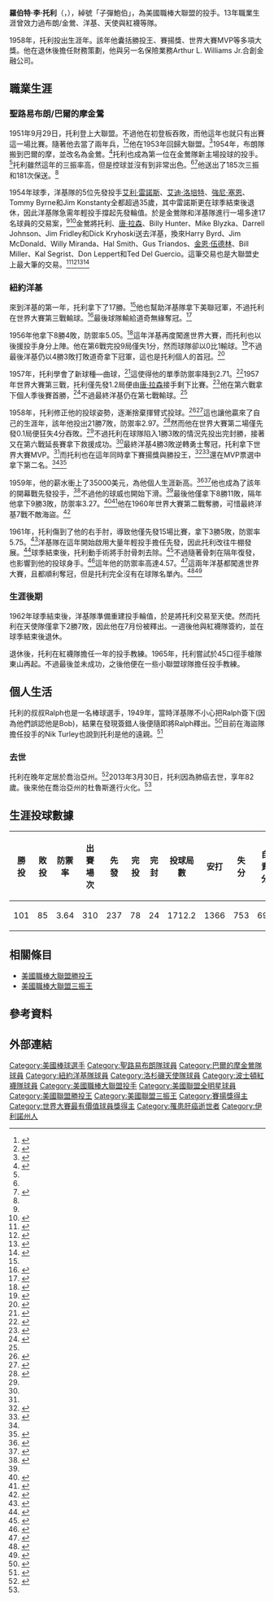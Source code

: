 {{Infobox baseball biography
|name        = 鮑伯·托利<br/>Bob Turley
|image       = Bob Turley 1959.png
|image_size  =
|caption     = 1959年的托利
|position    = [[投手|投手]]
|bats        = 右
|throws      = 右
|birth_date  = {{Birth date|1930|9|19|}}
|birth_place = {{USA}}[[伊利諾州|伊利諾州]][[特洛伊_(伊利諾伊州)|特洛伊]]
|death_date  = {{Death date and age|2013|3|30|1930|9|19}}
|death_place = {{USA}}[[喬治亞州|喬治亞州]][[亞特蘭大|亞特蘭大]]
|debutleague = 美國職棒大聯盟
|debutdate   = 9月29日
|debutyear   = 1951年
|debutteam   = 聖路易布朗
|finalleague = 美國職棒大聯盟
|finaldate   = 9月21日
|finalyear   = 1963年
|finalteam   = 波士頓紅襪
|statleague  = 美國職棒大聯盟
|stat1label  = 勝敗投數
|stat1value  = 101–85
|stat2label  = [[防禦率|防禦率]]
|stat2value  = 3.64
|stat3label  = [[三振|三振]]
|stat3value  = 1265
|teams=
* [[巴爾的摩金鶯|聖路易布朗]] ({{mlby|1951}},{{mlby|1953}}–{{mlby|1954}})
* [[紐約洋基|紐約洋基]] ({{mlby|1955}}–{{mlby|1962}})
* [[洛杉磯天使|洛杉磯天使]] ({{mlby|1963}})
* [[波士頓紅襪|波士頓紅襪]] ({{mlby|1963}})
|highlights=
* 3×[[美國職棒大聯盟全明星賽|全明星賽]] ([[1954年美國職棒大聯盟全明星賽|1954]],[[1955年美國職棒大聯盟全明星賽|1955]],[[1958年美國職棒大聯盟全明星賽|1958]])
* 2×[[世界大賽|世界大賽]]冠軍 ([[1956年世界大賽|1956]],[[1958年世界大賽|1958]])
* [[賽揚獎|賽揚獎]] (1958)
* [[世界大賽最有價值球員獎|世界大賽MVP]] (1958)
* [[美國職棒大聯盟勝投王|美聯勝投王]] (1958)
* [[美國職棒大聯盟三振王|美聯三振王]] (1954)
|hoflink  = 美國國家棒球名人堂暨博物館
|hoftype  = 美國棒球名人堂
|hofdate  = 
|hofvote  = 
|hofmethod= 
}}
'''羅伯特·李·托利'''（{{lang-en|Robert Lee Turley}}，{{bd|1930年|9月19日|2013年|3月30日|catIdx=Turley}}），綽號「子彈鮑伯」，為美國職棒大聯盟的投手。13年職業生涯曾效力過布朗/金鶯、洋基、天使與紅襪等隊。

1958年，托利投出生涯年。該年他囊括勝投王、賽揚獎、世界大賽MVP等多項大獎。他在退休後擔任財務策劃，他與另一名保險業務Arthur L. Williams Jr.合創金融公司。

==職業生涯==
===聖路易布朗/巴爾的摩金鶯===
1951年9月29日，托利登上大聯盟。不過他在初登板吞敗，而他這年也就只有出賽這一場比賽。隨著他去當了兩年兵，<ref name=debut>{{cite web|url=https://news.google.com/newspapers?id=1GAoAAAAIBAJ&pg=6265,3412058&dq=bob-turley&hl=en|title=Bob Turley, Although Losing, Is Standout Twirler for Browns|work=The Southeast Missourian|page=7|agency=Associated Press|date=September 17, 1953|access-date=January 4, 2016}}</ref><ref>{{cite web |url=https://select.nytimes.com/gst/abstract.html?res=FB081EFC3B591A7B93C0A8178BD95F458585F9 |title=Browns Get Star of Coast League – Acquire Thomas in Deal for Sanford, Maguire, Cash- Braves Drop Mueller |work=The New York Times |agency=Associated Press |date=October 11, 1951 |access-date=September 21, 2013 |archive-date=2013-09-21 |archive-url=https://web.archive.org/web/20130921061616/http://select.nytimes.com/gst/abstract.html?res=FB081EFC3B591A7B93C0A8178BD95F458585F9 |dead-url=no }}{{subscription required|date=October 2013}}</ref>他在1953年回歸大聯盟。<ref>{{cite web|url=https://news.google.com/newspapers?id=roFaAAAAIBAJ&pg=7081,4914134&dq=bob-turley&hl=en|title=Browns' Bob Turley Has Struck Out 48 Men In 47 Innings|first=Ben|last=Phlegar|date=September 17, 1953|page=2|work=Waycross Journal-Herald|access-date=January 4, 2016}}</ref>1954年，布朗隊搬到巴爾的摩，並改名為金鶯。<ref name=sun1994>{{cite web |url=http://articles.baltimoresun.com/1994-04-14/sports/1994104084_1_turley-orioles-pitched |title=Where Are They Now? Turley's '54 home opener as artful as his Fla. home |first=Arthur |last=Hirsch |work=The Baltimore Sun |date=April 14, 1994 |access-date=September 21, 2013 |archive-date=2013-09-21 |archive-url=https://web.archive.org/web/20130921054653/http://articles.baltimoresun.com/1994-04-14/sports/1994104084_1_turley-orioles-pitched |dead-url=no }}</ref>托利也成為第一位在金鶯隊新主場投球的投手。<ref name=sunobit/>托利雖然這年的三振率高，但是控球並沒有到非常出色。<ref name=curve/><ref name=flower>{{cite web|url=https://news.google.com/newspapers?id=bDEoAAAAIBAJ&pg=7309,865794&dq=bob-turley&hl=en|title=Like the Prairie Flower: Bob Turley of Yankees Seems to Grow Wilder by the Hour|first=Whitney|last=Marin|agency=Associated Press|date=June 17, 1955|page=2|work=The Milwaukee Journal|access-date=January 4, 2016}}</ref>他送出了185次三振和181次保送。<ref name=happiest/>

1954年球季，洋基隊的5位先發投手[[艾利·雷諾斯|艾利·雷諾斯]]、[[艾迪·洛培特|艾迪·洛培特]]、[[強尼·塞恩|強尼·塞恩]]、Tommy Byrne和Jim Konstanty全都超過35歲，其中雷諾斯更在球季結束後退休，因此洋基隊急需年輕投手撐起先發輪值。於是金鶯隊和洋基隊進行一場多達17名球員的交易案，<ref name=happiest/><ref>{{cite web|url=https://news.google.com/newspapers?id=r6ItAAAAIBAJ&pg=4385,3605973&dq=bob-turley&hl=en|title=Bob Turley Is Sad, Pleased And Surprised|agency=Associated Press|date=November 18, 1954|page=34|work=The Day|access-date=January 5, 2016}}</ref>金鶯將托利、[[唐·拉森|唐·拉森]]、Billy Hunter、Mike Blyzka、Darrell Johnson、Jim Fridley和Dick Kryhoski送去洋基，換來Harry Byrd、Jim McDonald、Willy Miranda、Hal Smith、Gus Triandos、[[金恩·伍德林|金恩·伍德林]]、Bill Miller、Kal Segrist、Don Leppert和Ted Del Guercio。這筆交易也是大聯盟史上最大筆的交易。<ref name=sunobit>{{cite web |last=Duncan |first=Ian |url=http://www.baltimoresun.com/news/maryland/bs-md-bob-turley-20130330,0,2391520.story |title=Bob Turley, former Orioles pitcher, dies |work=The Baltimore Sun |date=March 30, 2013 |access-date=September 18, 2013 |archive-date=2013-10-19 |archive-url=https://web.archive.org/web/20131019043256/http://www.baltimoresun.com/news/maryland/bs-md-bob-turley-20130330,0,2391520.story |dead-url=no }}</ref><ref name=sabr>{{cite web |url=http://research.sabr.org/journals/baseballs-biggest-trade |title=Baseball's Biggest Trade: A Revisionist's Recounting |publisher=Society of American Baseball Research |access-date=September 18, 2013 |archive-date=2019-03-24 |archive-url=https://web.archive.org/web/20190324051754/http://research.sabr.org/journals/baseballs-biggest-trade |dead-url=no }}</ref><ref>{{cite web|url=https://news.google.com/newspapers?id=r6ItAAAAIBAJ&pg=3687,3311274&dq=bob-turley&hl=en|title=Yankees Get Bob Turley in 12-Player Deal|agency=Associated Press|date=November 18, 1954|page=1|work=The Day|access-date=January 5, 2016}}</ref><ref name=wapo>{{cite web |last=Duncan |first=Ian |url=https://articles.washingtonpost.com/2013-03-31/local/38171014_1_new-york-yankees-bullet-bob-baltimore-sun |title=Bob Turley, hard-throwing pitcher who played for Orioles and Yankees, dies at 82 |work=The Washington Post |date=March 31, 2013 |access-date=September 21, 2013 |archive-date=2013-09-21 |archive-url=https://web.archive.org/web/20130921055823/http://articles.washingtonpost.com/2013-03-31/local/38171014_1_new-york-yankees-bullet-bob-baltimore-sun |dead-url=yes }}</ref>
===紐約洋基===
來到洋基的第一年，托利拿下了17勝。<ref name=ottawa/>他也幫助洋基隊拿下美聯冠軍，不過托利在世界大賽第三戰輸球。<ref>{{cite web|url=https://news.google.com/newspapers?id=12BLAAAAIBAJ&pg=7268,3570040&dq=bob-turley&hl=en|title=Casey Names Turley; Alston Tabs Podres For Tomorrow's Contest at Ebbets Field|agency=United Press International|date=September 29, 1955|page=16|work=Oxnard Press-Courier|access-date=January 5, 2016}}</ref>最後球隊輸給道奇無緣奪冠。<ref>{{cite web |url=https://www.baseball-reference.com/postseason/1955_WS.shtml |title=1955 World Series – Brooklyn Dodgers over New York Yankees (4–3) |publisher=Baseball-Reference.com |access-date=September 21, 2013 |archive-date=2008-06-22 |archive-url=https://web.archive.org/web/20080622190949/http://www.baseball-reference.com/postseason/1955_WS.shtml |dead-url=no }}</ref>

1956年他拿下8勝4敗，防禦率5.05。<ref name=ottawa>{{cite web|url=https://news.google.com/newspapers?id=otYxAAAAIBAJ&pg=7358,6025286&dq=bob-turley&hl=en|title=Bullet Bob Turley Slams Door On Top-Shot Bid By White Sox|first=Ed|last=Wilks|agency=Associated Press|date=August 29, 1957|page=11|work=Ottawa Citizen|access-date=January 5, 2016}}</ref>這年洋基再度闖進世界大賽，而托利也以後援投手身分上陣。他在第6戰完投9局僅失1分，然而球隊卻以0比1輸球。<ref>{{cite web |last=Antonen |first=Mel |url=http://usatoday30.usatoday.com/sports/baseball/playoffs/2005-10-21-starters-in-common_x.htm |title=Starters strong suit for Astros and White Sox |work=USA Today |date=October 21, 2005 |access-date=September 18, 2013 |archive-date=2013-10-19 |archive-url=https://web.archive.org/web/20131019102718/http://usatoday30.usatoday.com/sports/baseball/playoffs/2005-10-21-starters-in-common_x.htm |dead-url=no }}</ref>不過最後洋基仍以4勝3敗打敗道奇拿下冠軍，這也是托利個人的首冠。<ref>{{cite web |url=https://www.baseball-reference.com/postseason/1956_WS.shtml |title=1956 World Series – New York Yankees over Brooklyn Dodgers (4–3) |publisher=Baseball-Reference.com |access-date=September 21, 2013 |archive-date=2008-07-14 |archive-url=https://web.archive.org/web/20080714031350/http://www.baseball-reference.com/postseason/1956_WS.shtml |dead-url=no }}</ref>

1957年，托利學會了新球種—曲球，<ref name=curve>{{cite web|url=https://news.google.com/newspapers?id=8-whAAAAIBAJ&pg=4508,6910595&dq=bob-turley&hl=en|title=Bob Turley Adds Curve To Skills|agency=Associated Press|date=June 22, 1957|page=6|work=The Tuscaloosa News|access-date=January 5, 2016}}</ref>這使得他的單季防禦率降到2.71。<ref>{{cite web |url=https://www.baseball-reference.com/leagues/AL/1957-pitching-leaders.shtml |title=1957 American League Pitching Leaders |publisher=Baseball-Reference.com |access-date=September 21, 2013 |archive-date=2021-01-22 |archive-url=https://web.archive.org/web/20210122122442/https://www.baseball-reference.com/leagues/AL/1957-pitching-leaders.shtml |dead-url=no }}</ref>1957年世界大賽第三戰，托利僅先發1.2局便由[[唐·拉森|唐·拉森]]接手剩下比賽。<ref name=1957WS>{{cite web |url=https://www.baseball-reference.com/postseason/1957_WS.shtml |title=1957 World Series – Milwaukee Braves over New York Yankees (4–3) |publisher=Baseball-Reference.com |access-date=September 21, 2013 |archive-date=2008-06-22 |archive-url=https://web.archive.org/web/20080622160216/http://www.baseball-reference.com/postseason/1957_WS.shtml |dead-url=no }}</ref>他在第六戰拿下個人季後賽首勝，<ref name=happiest>{{cite web|url=https://news.google.com/newspapers?id=nOowAAAAIBAJ&pg=4342,2210581&dq=bob-turley&hl=en|title=Bullet Bob Turley Was Happiest Guy In Yankee Room|first=John|last=Chandler|agency=Associated Press|date=October 10, 1957|page=15|work=Ottawa Citizen|access-date=January 5, 2016}}</ref>不過最終洋基仍在第七戰輸球。<ref name=1957WS/>

1958年，托利修正他的投球姿勢，逐漸捨棄揮臂式投球。<ref name=proof>{{cite web|url=https://news.google.com/newspapers?id=OH9QAAAAIBAJ&pg=7105,1862758&dq=bob-turley+aberdeen&hl=en|title=Turley Proof Speed Ball Isn't Enough|first=Oscar|last=Fraley|agency=United Press International|work=The Milwaukee Sentinel|page=Part 2, Pg 5|date=June 4, 1958|access-date=January 4, 2016}}</ref><ref name=newcomerstown>{{cite web|title=Turley Coming to Cy Young Days Festival|url=http://www.newcomerstown-news.com/local%20news/2011/03/30/turley-coming-to-cy-young-days-festival|work=Newcomerstown News|location=[[Newcomerstown,_Ohio|Newcomerstown, Ohio]]|first=Niki|last=Wolfe|date=March 30, 2011|access-date=March 31, 2013|archive-date=2015-12-08|archive-url=https://web.archive.org/web/20151208103224/http://www.newcomerstown-news.com/local%20news/2011/03/30/turley-coming-to-cy-young-days-festival|dead-url=no}}</ref>這也讓他贏來了自己的生涯年，該年他投出21勝7敗，防禦率2.97。<ref>{{cite web |url=https://www.baseball-reference.com/leagues/AL/1958-pitching-leaders.shtml |title=1958 American League Pitching Leaders |publisher=Baseball-Reference.com |access-date=September 21, 2013 |archive-date=2020-05-27 |archive-url=https://web.archive.org/web/20200527045336/https://www.baseball-reference.com/leagues/AL/1958-pitching-leaders.shtml |dead-url=no }}</ref>然而他在世界大賽第二場僅先發0.1局便狂失4分吞敗。<ref name=NYY />不過托利在球隊陷入1勝3敗的情況先投出完封勝，接著又在第六戰延長賽拿下救援成功。<ref name=NYY />最終洋基4勝3敗逆轉勇士奪冠，托利拿下世界大賽MVP。<ref name=NYY />而托利也在這年同時拿下賽揚獎與勝投王，<ref name="NYY">{{cite news|last=McCarron|first=Anthony|title=Former Yankees Cy Young Award-winner Bob Turley says Bombers should follow Derek Jeter's advice|url=http://www.nydailynews.com/sports/baseball/yankees/2010/10/21/2010-10-21_turley_knows_it_can_be_won.html?r=sports|access-date=October 23, 2010|newspaper=[[Daily_News_(New_York)|Daily News]]|location=New York|date=October 21, 2010}}</ref><ref>{{cite web|url=https://news.google.com/newspapers?id=YcgVAAAAIBAJ&pg=7182,1406477&dq=bob-turley&hl=en|title='Young' Award to Turley|agency=Associated Press|date=November 13, 1958|page=5, pt 3|work=The Milwaukee Sentinel|access-date=January 5, 2016}}</ref>還在MVP票選中拿下第二名。<ref name=naples/><ref>{{cite web |url=https://www.baseball-reference.com/awards/awards_1958.shtml |title=1958 Awards Voting |publisher=Baseball-Reference.com |access-date=September 21, 2013 |archive-date=2009-08-07 |archive-url=https://web.archive.org/web/20090807044133/http://www.baseball-reference.com/awards/awards_1958.shtml |dead-url=no }}</ref>

1959年，他的薪水衝上了35000美元，為他個人生涯新高。<ref name=si>{{cite web |first=Will |last=Kimmey |url=https://www.si.com/vault/2001/08/27/309504/bob-turley-yankees-pitcher-may-4-1959 |title=Bob Turley, Yankees Pitcher |work=Sports Illustrated |date=May 4, 1959 |access-date=September 18, 2013 |archive-date=2016-03-04 |archive-url=https://web.archive.org/web/20160304090152/http://www.si.com/vault/2001/08/27/309504/bob-turley-yankees-pitcher-may-4-1959 |dead-url=no }}</ref><ref>{{cite news|url=https://pqasb.pqarchiver.com/courant/doc/553077495.html?FMT=ABS&FMTS=ABS:AI&type=historic&date=Jan%2030,%201959&author=&pub=Hartford%20Courant&edition=&startpage=&desc=Substantial%20Raise%20Given%20Bob%20Turley|title=Substantial Raise Given Bob Turley|newspaper=The Hartford Courant|page=25A|date=January 30, 1959|access-date=September 18, 2013|archive-date=2013-10-17|archive-url=https://web.archive.org/web/20131017005525/http://pqasb.pqarchiver.com/courant/doc/553077495.html?FMT=ABS&FMTS=ABS:AI&type=historic&date=Jan%2030,%201959&author=&pub=Hartford%20Courant&edition=&startpage=&desc=Substantial%20Raise%20Given%20Bob%20Turley|dead-url=no}}{{subscription required|date=October 2013}}</ref>他也成為了該年的開幕戰先發投手，<ref>{{cite web|url=https://news.google.com/newspapers?id=DqtIAAAAIBAJ&pg=1139,3155784&dq=bob-turley&hl=en|title=Turley Faces Brewer In Stadium Curtain-Raiser Today|first=Ed|last=Wilks|agency=Associated Press|date=April 10, 1959|page=4|work=Meriden Journal|access-date=January 5, 2016}}</ref>不過他的球威也開始下滑。<ref name=newcomerstown/>最後他僅拿下8勝11敗，隔年他拿下9勝3敗，防禦率3.27。<ref name=houk>{{cite web|url=https://news.google.com/newspapers?id=2joaAAAAIBAJ&pg=5007,2040649&dq=bob-turley&hl=en|title=Houk's Mound Plan Gets Turley's Vote|agency=Associated Press|date=April 4, 1961|page=2|work=The Milwaukee Journal|access-date=January 5, 2016}}</ref><ref>{{cite web |url=https://www.baseball-reference.com/leagues/AL/1960-pitching-leaders.shtml |title=1960 American League Pitching Leaders |publisher=Baseball-Reference.com |access-date=September 21, 2013 |archive-date=2020-12-21 |archive-url=https://web.archive.org/web/20201221035103/https://www.baseball-reference.com/leagues/AL/1960-pitching-leaders.shtml |dead-url=no }}</ref>他在1960年世界大賽第二戰奪勝，可惜最終洋基7戰不敵海盜。<ref>{{cite web |url=https://www.baseball-reference.com/postseason/1960_WS.shtml |title=1960 World Series – Pittsburgh Pirates over New York Yankees (4–3) |publisher=Baseball-Reference.com |access-date=September 21, 2013 |archive-date=2008-06-22 |archive-url=https://web.archive.org/web/20080622141016/http://www.baseball-reference.com/postseason/1960_WS.shtml |dead-url=no }}</ref>

1961年，托利傷到了他的右手肘，導致他僅先發15場比賽，拿下3勝5敗，防禦率5.75。<ref>{{cite web|url=https://news.google.com/newspapers?id=txxPAAAAIBAJ&pg=7452,3800410&dq=bob-turley&hl=en|title=Yankees Pleased By Turley's Work|agency=Associated Press|page=22|date=February 6, 1962|work=Toledo Blade|access-date=January 5, 2016}}</ref>洋基隊在這年開始啟用大量年輕投手擔任先發，因此托利改往牛棚發展。<ref>{{cite web|url=https://news.google.com/newspapers?id=oO9iAAAAIBAJ&pg=2451,4145079&dq=bob-turley&hl=en|title=Ralph Houk Trying to Build New Yankee Pitching Staff|first=Jack|last=Cuddy|agency=United Press International|page=14|date=June 9, 1961|work=The Washington Reporter|access-date=January 5, 2016}}</ref>球季結束後，托利動手術將手肘骨刺去除。<ref>{{cite web |last=Drebinger |first=John |url=https://select.nytimes.com/gst/abstract.html?res=FA0F15FF395D1B728DDDAF0894DE405B818AF1D3 |title=Yanks Take Double-Header and Send Twins to 10th, 11th Straight Defeats – Coates, Sheldon Triumph, 6–2, 6–1 Yankees Set League Mark as Blanchard, Mantle and Kubek Wallop Homers |work=The New York Times |date=June 6, 1961 |access-date=September 21, 2013 |archive-date=2013-09-21 |archive-url=https://web.archive.org/web/20130921061641/http://select.nytimes.com/gst/abstract.html?res=FA0F15FF395D1B728DDDAF0894DE405B818AF1D3 |dead-url=no }}</ref>不過隨著骨刺在隔年復發，也影響到他的投球身手。<ref name=hamey>{{cite web|url=https://news.google.com/newspapers?id=zCVPAAAAIBAJ&pg=5592,1276947&dq=bob-turley&hl=en|title=Bob Turley Traded To L.A. Angels|page=7|agency=United Press International|date=October 30, 1962|work=Prescott Evening Courier|access-date=January 5, 2016}}</ref>這年他的防禦率高達4.57。<ref>{{cite web|url=https://news.google.com/newspapers?id=sS5mAAAAIBAJ&pg=4685,2785581&dq=bob-turley+4.57&hl=en|title=Poor Average|work=Edmonton Journal|page=9|date=January 18, 1963|access-date=January 5, 2016}}</ref>這兩年洋基都闖進世界大賽，且都順利奪冠，但是托利完全沒有在球隊名單內。<ref>{{cite web |url=https://www.baseball-reference.com/postseason/1961_WS.shtml |title=1961 World Series – New York Yankees over Cincinnati Reds (4–1) |publisher=Baseball-Reference.com |access-date=September 21, 2013 |archive-date=2008-06-22 |archive-url=https://web.archive.org/web/20080622065354/http://www.baseball-reference.com/postseason/1961_WS.shtml |dead-url=no }}</ref><ref>{{cite web |url=https://www.baseball-reference.com/postseason/1962_WS.shtml |title=1962 World Series – New York Yankees over San Francisco Giants (4–3) |publisher=Baseball-Reference.com |access-date=September 21, 2013 |archive-date=2008-07-14 |archive-url=https://web.archive.org/web/20080714031355/http://www.baseball-reference.com/postseason/1962_WS.shtml |dead-url=no }}</ref>

===生涯後期===
1962年球季結束後，洋基隊準備重建投手輪值，於是將托利交易至天使。然而托利在天使隊僅拿下2勝7敗，因此他在7月份被釋出。一週後他與紅襪隊簽約，並在球季結束後退休。

退休後，托利在紅襪隊擔任一年的投手教練。1965年，托利嘗試於45口徑手槍隊東山再起。不過最後並未成功，之後他便在一些小聯盟球隊擔任投手教練。

==個人生活==
托利的叔叔Ralph也是一名棒球選手，1949年，當時洋基隊不小心把Ralph簽下(因為他們誤認他是Bob)，結果在發現簽錯人後便隨即將Ralph釋出。<ref name=gettysburg>{{cite web|url=https://news.google.com/newspapers?id=EComAAAAIBAJ&pg=1183,1155953&dq=bob-turley+troy&hl=en |title=Seeking Bob Turley Yanks First Hired His Uncle, Then Finally Got "Right Turley"|first=Frank|last=Eck|agency=Associated Press|work=[[Gettysburg_Times|Gettysburg Times]]|page=3|date=August 11, 1955|access-date=January 4, 2016}}</ref>目前在海盜隊擔任投手的Nik Turley也說到托利是他的遠親。<ref>{{cite web |author=New Jersey |url=http://www.nj.com/thunder/index.ssf/2013/09/trenton_thunders_turleys_famil.html |title=Franklin: Trenton Thunder's Nik Turley has family tree rooted in athletes |work=The Star-Ledger |date=September 11, 2013 |access-date=September 18, 2013 |archive-date=2016-08-05 |archive-url=https://web.archive.org/web/20160805131542/http://www.nj.com/thunder/index.ssf/2013/09/trenton_thunders_turleys_famil.html |dead-url=no }}</ref>
===去世===
托利在晚年定居於喬治亞州。<ref name=naples>{{cite web|url=http://www.naplesnews.com/news/local/bob-turley-cy-young-winner-and-seasonal-marco-resident-dies-at-82-ep-384224434-342176731.html|title=Bob Turley, Cy Young winner and seasonal Marco resident, dies at 82|first=Roger|last=Lalonde|work=Naples Daily News|date=April 1, 2013|access-date=September 21, 2013|archive-date=2016-03-04|archive-url=https://web.archive.org/web/20160304094223/http://www.naplesnews.com/news/local/bob-turley-cy-young-winner-and-seasonal-marco-resident-dies-at-82-ep-384224434-342176731.html|dead-url=no}}</ref>2013年3月30日，托利因為肺癌去世，享年82歲。後來他在喬治亞州的杜魯斯進行火化。<ref name=naples/>
==生涯投球數據==
{| class="wikitable"
!勝投
!敗投
!防禦率
!出賽場次
!先發
!完投
!完封
!投球局數
!安打
!失分
!自責分
!全壘打
!保送
!三振
!暴投
!觸身球
|-
|101
|85
|3.64
|310
|237
|78
|24
|1712.2
|1366
|753
|693
|140
|1068
|1265
|39
|56
|}

==相關條目==
* [[美國職棒大聯盟勝投王|美國職棒大聯盟勝投王]]
* [[美國職棒大聯盟三振王|美國職棒大聯盟三振王]]
==參考資料==
{{Reflist|2}}
==外部連結==
{{Commons category|Bob Turley}}
{{Baseballstats|mlb=123509|espn=18628|br=t/turlebo01|fangraphs=1013225}}

{{1956年世界大賽冠軍紐約洋基隊名單}}
{{1958年世界大賽冠軍紐約洋基隊名單}}
{{World Series MVPs}}

{{DEFAULTSORT:Turley, Bob}}
[[Category:美國棒球選手|Category:美國棒球選手]]
[[Category:聖路易布朗隊球員|Category:聖路易布朗隊球員]]
[[Category:巴爾的摩金鶯隊球員|Category:巴爾的摩金鶯隊球員]]
[[Category:紐約洋基隊球員|Category:紐約洋基隊球員]]
[[Category:洛杉磯天使隊球員|Category:洛杉磯天使隊球員]]
[[Category:波士頓紅襪隊球員|Category:波士頓紅襪隊球員]]
[[Category:美國職棒大聯盟投手|Category:美國職棒大聯盟投手]]
[[Category:美國聯盟全明星球員|Category:美國聯盟全明星球員]]
[[Category:美國聯盟勝投王|Category:美國聯盟勝投王]]
[[Category:美國聯盟三振王|Category:美國聯盟三振王]]
[[Category:賽揚獎得主|Category:賽揚獎得主]]
[[Category:世界大賽最有價值球員獎得主|Category:世界大賽最有價值球員獎得主]]
[[Category:罹患肝癌逝世者|Category:罹患肝癌逝世者]]
[[Category:伊利諾州人|Category:伊利諾州人]]